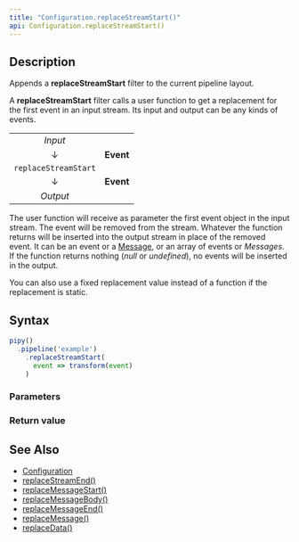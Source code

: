 ```yaml
---
title: "Configuration.replaceStreamStart()"
api: Configuration.replaceStreamStart()
---
```


## Description

Appends a **replaceStreamStart** filter to the current pipeline layout.

A **replaceStreamStart** filter calls a user function to get a replacement for the first event in an input stream. Its input and output can be any kinds of events.

|                      |           |
|:--------------------:|:---------:|
| _Input_              |           |
| ↓                    | **Event** |
| `replaceStreamStart` |           |
| ↓                    | **Event** |
| _Output_             |           |

The user function will receive as parameter the first event object in the input stream. The event will be removed from the stream. Whatever the function returns will be inserted into the output stream in place of the removed event. It can be an event or a [Message](/reference/api/Message), or an array of events or _Messages_. If the function returns nothing (_null_ or _undefined_), no events will be inserted in the output.

You can also use a fixed replacement value instead of a function if the replacement is static.

## Syntax

``` js
pipy()
  .pipeline('example')
    .replaceStreamStart(
      event => transform(event)
    )
```

### Parameters

<Parameters/>

### Return value

<ReturnValue/>

## See Also

* [Configuration](/reference/api/Configuration)
* [replaceStreamEnd()](/reference/api/Configuration/replaceStreamEnd)
* [replaceMessageStart()](/reference/api/Configuration/replaceMessageStart)
* [replaceMessageBody()](/reference/api/Configuration/replaceMessageBody)
* [replaceMessageEnd()](/reference/api/Configuration/replaceMessageEnd)
* [replaceMessage()](/reference/api/Configuration/replaceMessage)
* [replaceData()](/reference/api/Configuration/replaceData)

